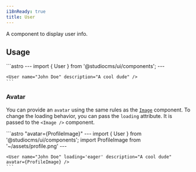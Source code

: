 ```yaml
---
i18nReady: true
title: User
---
```



A component to display user info.

## Usage

<Tabs>
  <TabItem label="Preview">
    <PreviewCard>
      <User name="John Doe" description="A cool dude" />
    </PreviewCard>
  </TabItem>
  <TabItem label="Code">
    ```astro
    ---
    import { User } from '@studiocms/ui/components';
    ---

    <User name="John Doe" description="A cool dude" />
    ```
  </TabItem>
</Tabs>

### Avatar

You can provide an `avatar` using the same rules as the [`Image`](https://docs.astro.build/en/guides/images/#src-required) component.
To change the loading behavior, you can pass the `loading` attribute. It is passed to the `<Image />` component.

<Tabs>
  <TabItem label="Preview">
    <PreviewCard>
      <User name="John Doe" loading='eager' description="A cool dude" avatar={Avatar} />
    </PreviewCard>
  </TabItem>
  <TabItem label="Code">
    ```astro "avatar={ProfileImage}"
    ---
    import { User } from '@studiocms/ui/components';
    import ProfileImage from '~/assets/profile.png'
    ---

    <User name="John Doe" loading='eager' description="A cool dude" avatar={ProfileImage} />
    ```
  </TabItem>
</Tabs>
